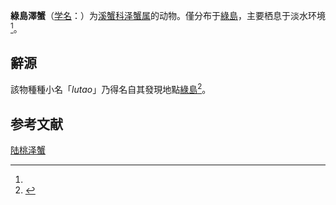 {{Speciesbox
| name = 綠島澤蟹
| status = 
| status_system = 
| image = 
| genus = Geothelphusa
| species = lutao
| authority = (Shy, Ng et Yu, 1994)<ref name='id12244'>{{cite web| url =http://www.bioinfo.cn/db05/BjdwSpecies.php?action=view&id=12244| title =陆桃泽蟹| work =《中国动物物种编目数据库》| publisher =中国科学院微生物研究所| author =中国科学院动物研究所| accessdate =2009-04-28| deadurl =yes| archiveurl =https://web.archive.org/web/20160305060552/http://www.bioinfo.cn/db05/BjdwSpecies.php?action=view&id=12244| archivedate =2016-03-05}}</ref>
}}

'''綠島澤蟹'''（[[学名|学名]]：{{lang|la|''Geothelphusa lutao''}}）为[[溪蟹科|溪蟹科]][[泽蟹属|泽蟹属]]的动物。僅分布于[[綠島|綠島]]，主要栖息于淡水环境<ref name='id12244'/>。

== 辭源 ==
該物種種小名「''lutao''」乃得名自其發現地點[[綠島|綠島]]<ref>{{Cite journal|title=Crabs of the genus ''Geothelphusa'' Stimpson, 1858 (Crustacea: Decapoda: Brachyura: Potamidae) of Taiwan, with descriptions of 25 new species.|author=Shy, J-Y.|url=https://lkcnhm.nus.edu.sg/wp-content/uploads/sites/10/app/uploads/2017/06/42rbz781-846.pdf|journal=''Raffles Bulletin of Zoology''|issue=4|year=1994|volume=42|page=781-848|access-date=2022-01-31|archive-date=2022-01-31|archive-url=https://web.archive.org/web/20220131132245/https://lkcnhm.nus.edu.sg/wp-content/uploads/sites/10/app/uploads/2017/06/42rbz781-846.pdf|dead-url=no}}</ref>。

== 参考文献 ==
{{reflist}}

{{Wikispecies|Geothelphusa lutao}}
{{Taxonbar|from=Q13641536}}

[[Category:泽蟹属|陆桃泽蟹]]


{{螃蟹小作品}}